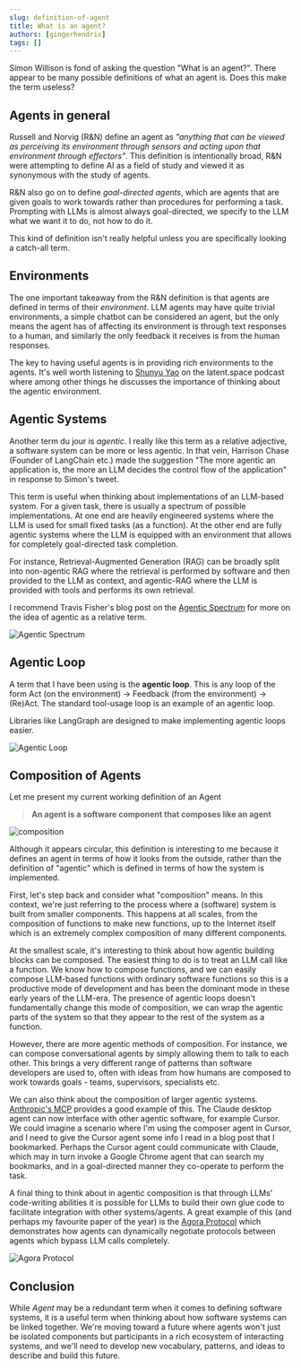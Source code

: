 ```yaml
---
slug: definition-of-agent
title: What is an agent?
authors: [gingerhendrix]
tags: []
---
```


Simon Willison is fond of asking the question "What is an agent?". There appear to be many possible definitions of what an agent is.  Does this make the term useless?

<!-- truncate -->

<Tweet id="1843290729260703801" />

## Agents in general

Russell and Norvig (R&N) define an agent as *"anything that can be viewed as perceiving its environment through sensors and acting upon that environment through effectors"*.  This definition is intentionally broad, R&N were attempting to define AI as a field of study and viewed it as synonymous with the study of agents.

R&N also go on to define *goal-directed agents*, which are agents that are given goals to work towards rather than procedures for performing a task.  Prompting with LLMs is almost always goal-directed, we specify to the LLM what we want it to do, not how to do it.

This kind of definition isn't really helpful unless you are specifically looking a catch-all term.

## Environments

The one important takeaway from the R&N definition is that agents are defined in terms of their *environment*.  LLM agents may have quite trivial environments, a simple chatbot can be considered an agent, but the only means the agent has of affecting its environment is through text responses to a human, and similarly the only feedback it receives is from the human responses.

The key to having useful agents is in providing rich environments to the agents. It's well worth listening to [Shunyu Yao](https://www.latent.space/p/shunyu) on the latent.space podcast where among other things he discusses the importance of thinking about the agentic environment.

## Agentic Systems

Another term du jour is *agentic*. I really like this term as a relative adjective, a software system can be more or less agentic.  In that vein, Harrison Chase (Founder of LangChain etc.) made the suggestion "The more agentic an application is, the more an LLM decides the control flow of the application" in response to Simon's tweet.

<Tweet id="1843292549521473957" />

This term is useful when thinking about implementations of an LLM-based system. For a given task, there is usually a spectrum of possible implementations. At one end are heavily engineered systems where the LLM is used for small fixed tasks (as a function). At the other end are fully agentic systems where the LLM is equipped with an environment that allows for completely goal-directed task completion.

For instance, Retrieval-Augmented Generation (RAG) can be broadly split into non-agentic RAG where the retrieval is performed by software and then provided to the LLM as context, and agentic-RAG where the LLM is provided with tools and performs its own retrieval.

I recommend Travis Fisher's blog post on the [Agentic Spectrum](https://transitivebullsh.it/agentic-spectrum) for more on the idea of agentic as a relative term.

![Agentic Spectrum](./2024-12-01/agentic_spectrum.avif)


## Agentic Loop

A term that I have been using is the **agentic loop**.  This is any loop of the form Act (on the environment) -> Feedback (from the environment) -> (Re)Act. The standard tool-usage loop is an example of an agentic loop.

Libraries like LangGraph are designed to make implementing agentic loops easier.

![Agentic Loop](./2024-12-01/agentic_loop.png)


## Composition of Agents

Let me present my current working definition of an Agent

> **An agent is a software component that composes like an agent**

![composition](./2024-12-01/composition.png)

Although it appears circular, this definition is interesting to me because it defines an agent in terms of how it looks from the outside, rather than the definition of "agentic" which is defined in terms of how the system is implemented.

First, let's step back and consider what "composition" means. In this context, we're just referring to the process where a (software) system is built from smaller components.  This happens at all scales, from the composition of functions to make new functions, up to the Internet itself which is an extremely complex composition of many different components.

At the smallest scale, it's interesting to think about how agentic building blocks can be composed.  The easiest thing to do is to treat an LLM call like a function. We know how to compose functions, and we can easily compose LLM-based functions with ordinary software functions so this is a productive mode of development and has been the dominant mode in these early years of the LLM-era.  The presence of agentic loops doesn't fundamentally change this mode of composition, we can wrap the agentic parts of the system so that they appear to the rest of the system as a function.

However, there are more agentic methods of composition.  For instance, we can compose conversational agents by simply allowing them to talk to each other. This brings a very different range of patterns than software developers are used to, often with ideas from how humans are composed to work towards goals - teams, supervisors, specialists etc.

We can also think about the composition of larger agentic systems. [Anthropic's MCP](https://modelcontextprotocol.io/) provides a good example of this.  The Claude desktop agent can now interface with other agentic software, for example Cursor. We could imagine a scenario where I'm using the composer agent in Cursor, and I need to give the Cursor agent some info I read in a blog post that I bookmarked.  Perhaps the Cursor agent could communicate with Claude, which may in turn invoke a Google Chrome agent that can search my bookmarks, and in a goal-directed manner they co-operate to perform the task.

A final thing to think about in agentic composition is that through LLMs' code-writing abilities it is possible for LLMs to build their own glue code to facilitate integration with other systems/agents. A great example of this (and perhaps my favourite paper of the year) is the [Agora Protocol](https://agoraprotocol.org/) which demonstrates how agents can dynamically negotiate protocols between agents which bypass LLM calls completely.

![Agora Protocol](./2024-12-01/agora.png)

## Conclusion

While *Agent* may be a redundant term when it comes to defining software systems, it is a useful term when thinking about how software systems can be linked together. We're moving toward a future where agents won't just be isolated components but participants in a rich ecosystem of interacting systems, and we'll need to develop new vocabulary, patterns, and ideas to describe and build this future.
